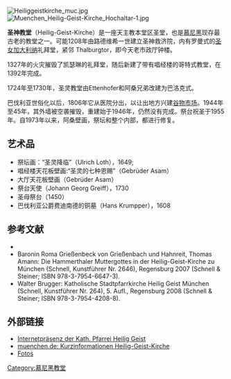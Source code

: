 [[File:Heiliggeistkirche_muc.jpg|thumb]]
[[File:Muenchen_Heilig-Geist-Kirche_Hochaltar-1.jpg|thumb]]

'''圣神教堂'''（Heilig-Geist-Kirche）是一座天主教本堂区圣堂，也是[[慕尼黑|慕尼黑]]现存最古老的教堂之一。可能1208年由路德维希一世建立圣神救济院，内有罗曼式的[[圣凯瑟琳|圣女加大利纳]]礼拜堂，紧邻 Thalburgtor，即今天老市政厅钟楼。

1327年的火灾摧毁了凯瑟琳的礼拜堂，随后新建了带有唱经楼的哥特式教堂，在1392年完成。

1724年至1730年，圣灵教堂由Ettenhofer和阿桑兄弟改建为巴洛克式。

巴伐利亚世俗化以后，1806年它从医院分出，以让出地方兴建[[谷物市场|谷物市场]]。1944年至45年，其外墙被空袭摧毁，重建始于1946年，仍然没有完成。祭台祝圣于1955年。自1973年以来，阿桑壁画，祭坛和整个内部，都进行修复。
 
== 艺术品 ==
* 祭坛画：“圣灵降临”（Ulrich Loth），1649;
* 唱经楼天花板壁画:“圣灵的七种恩赐”（Gebrüder Asam）
* 大厅天花板壁画（Gebrüder Asam）
* 祭台天使（Johann Georg Greiff），1730
* 圣母祭台（1450）
* 巴伐利亚公爵费迪南德的铜墓（Hans Krumpper），1608

==参考文献==
*{{Cite book|author = Klaus Gallas |title = München. Von der welfischen Gründung Heinrichs des Löwen bis zur Gegenwart: Kunst, Kultur, Geschichte |publisher = DuMont |location = Köln |year = 1979年 |isbn = 3-7701-1094-3 |id = DuMont-Dokumente: DuMont-Kunst-Reiseführer}}
* Baronin Roma Grießenbeck von Grießenbach und Hahnreit, Thomas Amann: Die Hammerthaler Muttergottes in der Heilig-Geist-Kirche zu München (Schnell, Kunstführer Nr. 2646), Regensburg 2007 (Schnell & Steiner; ISBN 978-3-7954-6647-3).
* Walter Brugger: Katholische Stadtpfarrkirche Heilig Geist München (Schnell, Kunstführer Nr. 264), 5. Aufl., Regensburg 2008 (Schnell & Steiner; ISBN 978-3-7954-4208-8).

== 外部链接 ==

{{commons|Category:Church of the Holy Spirit in Munich}}
* [http://www.heilig-geist-muenchen.de/?c=0 Internetpräsenz der Kath. Pfarrei Heilig Geist]{{Wayback|url=http://www.heilig-geist-muenchen.de/?c=0 |date=20081106043444 }}
* [http://www.muenchen.de/Rathaus/raw/Tourismusamt/sehenswuerdigkeiten/Kirchen/123566/Heiliggeistkirche.html muenchen.de: Kurzinformationen Heilig-Geist-Kirche]{{Wayback|url=http://www.muenchen.de/Rathaus/raw/Tourismusamt/sehenswuerdigkeiten/Kirchen/123566/Heiliggeistkirche.html |date=20090525030210 }}
*[http://www.flickr.com/photos/26095468@N04/sets/72157606947102522/ Fotos]{{Wayback|url=http://www.flickr.com/photos/26095468@N04/sets/72157606947102522/ |date=20131024170149 }}
{{慕尼黑内城区教堂}}
{{DEFAULTSORT:Heiliggeistkirche Munchen}}
[[Category:慕尼黑教堂|Category:慕尼黑教堂]]